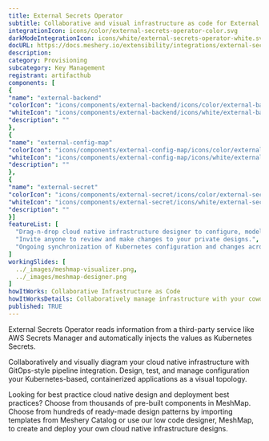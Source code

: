 ```yaml
---
title: External Secrets Operator
subtitle: Collaborative and visual infrastructure as code for External Secrets Operator
integrationIcon: icons/color/external-secrets-operator-color.svg
darkModeIntegrationIcon: icons/white/external-secrets-operator-white.svg
docURL: https://docs.meshery.io/extensibility/integrations/external-secrets-operator
description: 
category: Provisioning
subcategory: Key Management
registrant: artifacthub
components: [
{
"name": "external-backend"
"colorIcon": "icons/components/external-backend/icons/color/external-backend-color.svg"
"whiteIcon": "icons/components/external-backend/icons/white/external-backend-white.svg"
"description": ""
},
{
"name": "external-config-map"
"colorIcon": "icons/components/external-config-map/icons/color/external-config-map-color.svg"
"whiteIcon": "icons/components/external-config-map/icons/white/external-config-map-white.svg"
"description": ""
},
{
"name": "external-secret"
"colorIcon": "icons/components/external-secret/icons/color/external-secret-color.svg"
"whiteIcon": "icons/components/external-secret/icons/white/external-secret-white.svg"
"description": ""
}]
featureList: [
  "Drag-n-drop cloud native infrastructure designer to configure, model, and deploy your workloads.",
  "Invite anyone to review and make changes to your private designs.",
  "Ongoing synchronization of Kubernetes configuration and changes across any number of clusters."
]
workingSlides: [
  ../_images/meshmap-visualizer.png,
  ../_images/meshmap-designer.png
]
howItWorks: Collaborative Infrastructure as Code
howItWorksDetails: Collaboratively manage infrastructure with your coworkers synchronously sharing the same designs.
published: TRUE
---
```

<p>
External Secrets Operator reads information from a third-party service like AWS Secrets Manager and automatically injects the values as Kubernetes Secrets.
</p>
<p>
    Collaboratively and visually diagram your cloud native infrastructure with GitOps-style pipeline integration. Design, test, and manage configuration your Kubernetes-based, containerized applications as a visual topology.
</p>
<p>
    Looking for best practice cloud native design and deployment best practices? Choose from thousands of pre-built components in MeshMap. Choose from hundreds of ready-made design patterns by importing templates from Meshery Catalog or use our low code designer, MeshMap, to create and deploy your own cloud native infrastructure designs.
</p>
